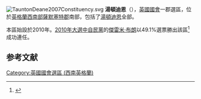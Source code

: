 [[File:TauntonDeane2007Constituency.svg|right]]
'''湯頓迪恩'''（{{lang-en|Taunton Deane}}），[[英國|英國]][[英國國會|國會]]一郡選區，位於[[英格蘭|英格蘭]][[西南英格蘭|西南部]][[薩默塞特郡|薩默塞特郡]]南部，包括了[[湯頓迪恩|湯頓迪恩]]全部。

本區始設於2010年。[[2010年英國大選|2010年大選中]][[自由民主黨_(英國)|自民黨]]的[[傑雷米·布朗|傑雷米·布朗]]以49.1%選票勝出該區<ref name="">{{cite news
|publisher=[[英國廣播公司|英國廣播公司]]
|date=2010年5月7日
|title=Election 2010/Constituency/Taunton Deane
|url=http://news.bbc.co.uk/1/shared/election2010/results/constituency/e63.stm
|accessdate=2010年11月1日
|archive-date=2020年7月27日
|archive-url=https://web.archive.org/web/20200727161630/http://news.bbc.co.uk/1/shared/election2010/results/constituency/e63.stm
|dead-url=no
}}</ref>成功連任。

==参考文献==
<div class="references-small">
<references></references>
</div>

{{DEFAULTSORT:Taunton Deane (UK Parliament constituency)}}
[[Category:英國國會選區_(西南英格蘭)|Category:英國國會選區 (西南英格蘭)]]
